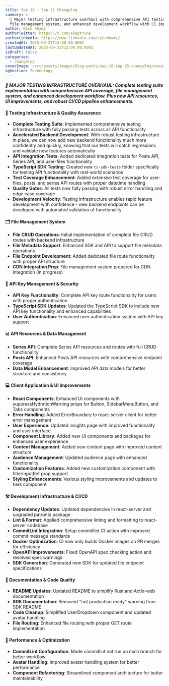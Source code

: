 ```yaml
---
title: Sep 18 - Sep 25 Changelog
summary: >-
  🧪 Major testing infrastructure overhaul with comprehensive API testing suite,
  file management system, and enhanced development workflow with CI improvements
author: Nick Khami
authorTwitter: https://x.com/skeptrune
authorLinkedIn: https://www.linkedin.com/in/nkhami/
createdAt: 2025-09-25T15:00:00.000Z
lastUpdatedAt: 2025-09-25T15:00:00.000Z
isDraft: false
categories:
  - changelog
coverImage: /src/assets/images/blog-posts/sep-18-sep-25-changelog/coverImage.png
ogSection: Technology
---
```


**_🧪 MAJOR TESTING INFRASTRUCTURE OVERHAUL: Complete testing suite implementation with comprehensive API coverage, file management system, and enhanced development workflow. Plus new API resources, UI improvements, and robust CI/CD pipeline enhancements._**

#### 🧪 Testing Infrastructure & Quality Assurance

- **Complete Testing Suite**: Implemented comprehensive testing infrastructure with fully passing tests across all API functionality
- **Accelerated Backend Development**: With robust testing infrastructure in place, we can now add new backend functionality much more confidently and quickly, knowing that our tests will catch regressions and validate new features automatically
- **API Integration Tests**: Added dedicated integration tests for Posts API, Series API, and user-files functionality
- **TypeScript SDK Testing**: Created new `ts-sdk-tests` folder specifically for testing API functionality with real-world scenarios
- **Test Coverage Enhancement**: Added extensive test coverage for user-files, posts, and series API routes with proper datetime handling
- **Quality Gates**: All tests now fully passing with robust error handling and edge case coverage
- **Development Velocity**: Testing infrastructure enables rapid feature development with confidence - new backend endpoints can be developed with automated validation of functionality

#### 🗂️ File Management System

- **File CRUD Operations**: Initial implementation of complete file CRUD routes with backend infrastructure
- **File Metadata Support**: Enhanced SDK and API to support file metadata operations
- **File Endpoint Development**: Added dedicated file route functionality with proper API structure
- **CDN Integration Prep**: File management system prepared for CDN integration (in progress)

#### 🔑 API Key Management & Security

- **API Key Functionality**: Complete API key route functionality for users with proper authentication
- **TypeScript SDK Updates**: Updated the TypeScript SDK to include new API key functionality and enhanced capabilities
- **User Authentication**: Enhanced user authentication system with API key support

#### 📊 API Resources & Data Management

- **Series API**: Complete Series API resources and routes with full CRUD functionality
- **Posts API**: Enhanced Posts API resources with comprehensive endpoint coverage
- **Data Model Enhancement**: Improved API data models for better structure and consistency

#### 💻 Client Application & UI Improvements

- **React Components**: Enhanced UI components with suppressHydrationWarning props for Button, SidebarMenuButton, and Tabs components
- **Error Handling**: Added ErrorBoundary to react-server client for better error management
- **User Experience**: Updated insights page with improved functionality and user interface
- **Component Library**: Added new UI components and packages for enhanced user experience
- **Content Management**: Added new content page with improved content structure
- **Audience Management**: Updated audience page with enhanced functionality
- **Customization Features**: Added new customization component with filterInputRef prop support
- **Styling Enhancements**: Various styling improvements and updates to tiers component

#### 🛠️ Development Infrastructure & CI/CD

- **Dependency Updates**: Updated dependencies in react-server and upgraded patronts package
- **Lint & Format**: Applied comprehensive linting and formatting to react-server codebase
- **CommitLint Integration**: Setup commitlint CI action with improved commit message standards
- **Docker Optimization**: CI now only builds Docker images on PR merges for efficiency
- **OpenAPI Improvements**: Fixed OpenAPI spec checking action and resolved spec warnings
- **SDK Generation**: Generated new SDK for updated file endpoint specifications

#### 📝 Documentation & Code Quality

- **README Updates**: Updated README to simplify Rust and Actix-web documentation
- **SDK Documentation**: Removed "not production ready" warning from SDK README
- **Code Cleanup**: Simplified UserDropdown component and updated avatar handling
- **File Routing**: Enhanced file routing with proper GET route implementation

#### 🔧 Performance & Optimization

- **CommitLint Configuration**: Made commitlint not run on main branch for better workflow
- **Avatar Handling**: Improved avatar handling system for better performance
- **Component Refactoring**: Streamlined component architecture for better maintainability
